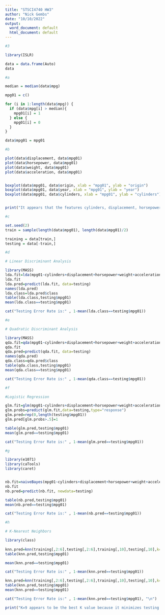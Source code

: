 ```yaml
---
title: "STSCI4740 HW3"
author: "Nick Gembs"
date: "10/10/2022"
output:
  word_document: default
  html_document: default
---
```


```r
#3
```


```r
library(ISLR)

data = data.frame(Auto)
data
```



```r
#a

median = median(data$mpg)

mpg01 = c()

for (i in 1:length(data$mpg)) {
  if (data$mpg[i] > median){
    mpg01[i] = 1
  } else {
    mpg01[i] = 0
  }
}

data$mpg01 = mpg01

```


```r
#b

plot(data$displacement, data$mpg01)
plot(data$horsepower, data$mpg01)
plot(data$weight, data$mpg01)
plot(data$acceleration, data$mpg01)


boxplot(data$mpg01, data$origin, xlab = "mpg01", ylab = "origin")
boxplot(data$mpg01, data$year, xlab = "mpg01", ylab = "year")
boxplot(data$mpg01, data$cylinders, xlab = "mpg01", ylab = "cylinders")


print("It appears that the features cylinders, displacement, horsepower, weight, acceleration, year, and origin all have some degree of correlation with mpg01")
```

```r
#c

set.seed(2)
train = sample(length(data$mpg01), length(data$mpg01)/2)

training = data[train,]
testing = data[-train,]

```



```r
#d

# Linear Discriminant Analysis

library(MASS)
lda.fit=lda(mpg01~cylinders+displacement+horsepower+weight+acceleration+year,data=training)
lda.fit  
lda.pred=predict(lda.fit, data=testing)
names(lda.pred)
lda.class=lda.pred$class
table(lda.class,testing$mpg01)
mean(lda.class==testing$mpg01)

cat("Testing Error Rate is:" , 1-mean(lda.class==testing$mpg01))

```

```r
#e

# Quadratic Discriminant Analysis

library(MASS)
qda.fit=qda(mpg01~cylinders+displacement+horsepower+weight+acceleration+year,data=training)
qda.fit  
qda.pred=predict(qda.fit, data=testing)
names(qda.pred)
qda.class=qda.pred$class
table(qda.class,testing$mpg01)
mean(qda.class==testing$mpg01)

cat("Testing Error Rate is:" , 1-mean(qda.class==testing$mpg01))
```


```r
#f

#Logistic Regression

glm.fit=glm(mpg01~cylinders+displacement+horsepower+weight+acceleration+year,data=training)
glm.probs=predict(glm.fit,data=testing,type="response")
glm.pred=rep(0,length(testing$mpg01))
glm.pred[glm.probs>.5]=1

table(glm.pred,testing$mpg01)
mean(glm.pred==testing$mpg01)

cat("Testing Error Rate is:" , 1-mean(glm.pred==testing$mpg01))
```


```r
#g

library(e1071)
library(caTools)
library(caret)


nb.fit=naiveBayes(mpg01~cylinders+displacement+horsepower+weight+acceleration+year,data=training)
nb.fit  
nb.pred=predict(nb.fit, newdata=testing)

table(nb.pred,testing$mpg01)
mean(nb.pred==testing$mpg01)

cat("Testing Error Rate is:" , 1-mean(nb.pred==testing$mpg01))
```



```r
#h

# K-Nearest Neighbors

library(class)
 
knn.pred=knn(training[,2:6],testing[,2:6],training[,10],testing[,10],k=1)
table(knn.pred,testing$mpg01)

mean(knn.pred==testing$mpg01)

cat("Testing Error Rate is:" , 1-mean(knn.pred==testing$mpg01))

knn.pred=knn(training[,2:6],testing[,2:6],training[,10],testing[,10],k=9)
table(knn.pred,testing$mpg01)
mean(knn.pred==testing$mpg01)

cat("Testing Error Rate is:" , 1-mean(knn.pred==testing$mpg01), "\n")

print("K=9 appears to be the best K value because it minimizes testing error.")
```

